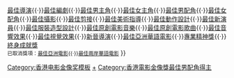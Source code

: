 {{NavboxV2
|name = 香港電影金像獎最佳男配角
|title = {{{1|}}}[[香港電影金像獎]][[香港電影金像獎最佳男配角|最佳男配角]]
|basestyle = background: #FFF2E2
|bodyclass = hlist
 
|group1 = 1980年代
|list1 = 
* 1985 [[沈威]]
* 1986 [[孟海 (演員)|孟海]]
* 1987 [[秦沛]]
* 1988 [[梁朝偉]]
* 1989 [[张学友|張學友]]
 
|group2 = 1990年代
|list2 = 
* 1990 [[梁朝偉]]
* 1991 [[吳孟達]]
* 1992 [[關海山]]
* 1993 [[廖啟智]]
* 1994 [[秦沛]]
* 1995 [[陈小春]]
* 1996 [[羅家英]]
* 1997 [[曾志偉]]
* 1998 [[姜文]]
* 1999 [[譚耀文]]
 
|group3 = 2000年代
|list3 = 
* 2000 [[狄龙]]
* 2001 [[吳鎮宇]]
* 2002 [[黃一飛]]
* 2003 [[黃秋生]]
* 2004 [[梁家輝]]
* 2005 [[元華]]
* 2006 [[黃秋生]]
* 2007 [[吳澋滔]]
* 2008 [[劉德華]]
* 2009 [[廖啟智]]
 
|group4 = 2010年代
|list4 = 
* 2010 [[謝霆鋒]]
* 2011 [[泰迪羅賓]]
* 2012 [[盧海鵬]]
* 2013 [[鄭中基]] 
* 2014 [[張晉]]
* 2015 [[曾江]]
* 2016 [[白只]]
* 2017 [[曾志偉]]
* 2018 [[姜皓文]]
* 2019 [[袁富華]]
 
|group5 = 2020年代
|list5 = 
* 2020 [[張達明 (演員)|張達明]]
* 2021/2022
 
|below = [[香港電影金像獎最佳電影|最佳電影]]{{·}}[[香港電影金像獎最佳導演|最佳導演]]{{·}}[[香港電影金像獎最佳編劇|最佳編劇]]{{·}}[[香港電影金像獎最佳男主角|最佳男主角]]{{·}}[[香港電影金像獎最佳女主角|最佳女主角]]{{·}}[[香港電影金像獎最佳男配角|最佳男配角]]{{·}}[[香港電影金像獎最佳女配角|最佳女配角]]{{·}}[[香港電影金像獎最佳攝影|最佳攝影]]{{·}}[[香港電影金像獎最佳剪接|最佳剪接]]{{·}}[[香港電影金像獎最佳美術指導|最佳美術指導]]{{·}}[[香港電影金像獎最佳動作設計|最佳動作設計]]{{·}}[[香港電影金像獎最佳新演員|最佳新演員]]{{·}}[[香港電影金像獎最佳服裝造型設計|最佳服裝造型設計]]{{·}}[[香港電影金像獎最佳原創電影音樂|最佳原創電影音樂]]{{·}}[[香港電影金像獎最佳原創電影歌曲|最佳原創電影歌曲]]{{·}}[[香港電影金像獎最佳音響效果|最佳音響效果]]{{·}}[[香港電影金像獎最佳視覺效果|最佳視覺效果]]{{·}}[[香港電影金像獎新晉導演|新晉導演]]{{·}}[[香港電影金像獎最佳亞洲華語電影|最佳亞洲華語電影]]{{·}}[[香港電影金像獎專業精神獎|專業精神獎]]{{·}}[[香港電影金像獎終身成就獎|終身成就獎]]<br><small>已取消獎項：[[香港電影金像獎最佳亞洲電影|最佳亞洲電影]]{{·}}[[香港電影金像獎最佳兩岸華語電影|最佳兩岸華語電影]]</small>
}}<noinclude>
[[Category:香港电影金像奖模板]]
[[Category:香港電影金像獎最佳男配角得主|+]]
</noinclude>[[Category:香港電影金像獎最佳男配角得主]]